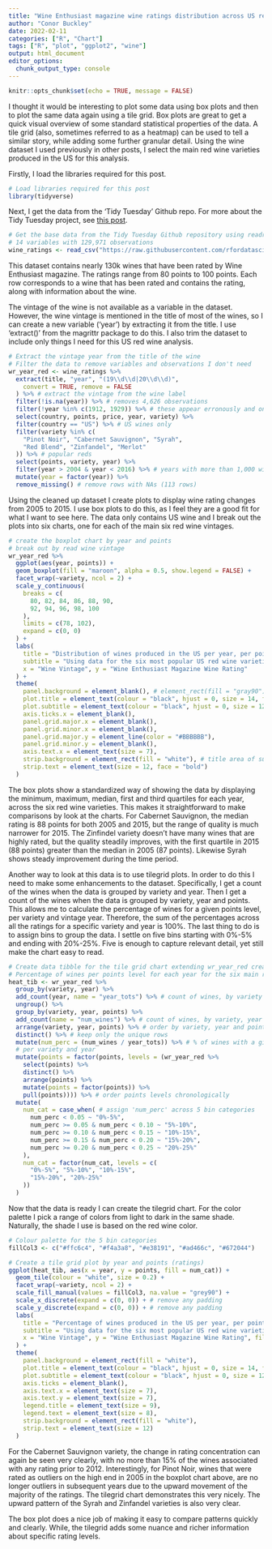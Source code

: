 ```yaml
---
title: "Wine Enthusiast magazine wine ratings distribution across US red wine vintages"
author: "Conor Buckley"
date: 2022-02-11
categories: ["R", "Chart"]
tags: ["R", "plot", "ggplot2", "wine"]
output: html_document
editor_options: 
  chunk_output_type: console
---
```


```r
knitr::opts_chunk$set(echo = TRUE, message = FALSE)
```

I thought it would be interesting to plot some data using box plots and then to plot the same data again using a tile grid. Box plots are great to get a quick visual overview of some standard statistical properties of the data. A tile grid (also, sometimes referred to as a heatmap) can be used to tell a similar story, while adding some further granular detail. Using the wine dataset I used previously in other posts, I select the main red wine varieties produced in the US for this analysis.  

Firstly, I load the libraries required for this post.

```r
# Load libraries required for this post
library(tidyverse)
```

Next, I get the data from the 'Tidy Tuesday' Github repo. For more about the Tidy Tuesday project, see [this post](../get_data_from_statsbombr/).

```r
# Get the base data from the Tidy Tuesday Github repository using readr package
# 14 variables with 129,971 observations
wine_ratings <- read_csv("https://raw.githubusercontent.com/rfordatascience/tidytuesday/master/data/2019/2019-05-28/winemag-data-130k-v2.csv")
```

This dataset contains nearly 130k wines that have been rated by Wine Enthusiast magazine. The ratings range from 80 points to 100 points. Each row corresponds to a wine that has been rated and contains the rating, along with information about the wine.

The vintage of the wine is not available as a variable in the dataset. However, the wine vintage is mentioned in the title of most of the wines, so I can create a new variable ('year') by extracting it from the title. I use 'extract()' from the magrittr package to do this. I also trim the dataset to include only things I need for this US red wine analysis. 

```r
# Extract the vintage year from the title of the wine
# Filter the data to remove variables and observations I don't need
wr_year_red <- wine_ratings %>%
  extract(title, "year", "(19\\d\\d|20\\d\\d)",
    convert = TRUE, remove = FALSE
  ) %>% # extract the vintage from the wine label
  filter(!is.na(year)) %>% # removes 4,626 observations
  filter(!year %in% c(1912, 1929)) %>% # these appear erronously and only affect 14 rows
  select(country, points, price, year, variety) %>%
  filter(country == "US") %>% # US wines only
  filter(variety %in% c(
    "Pinot Noir", "Cabernet Sauvignon", "Syrah",
    "Red Blend", "Zinfandel", "Merlot"
  )) %>% # popular reds
  select(points, variety, year) %>%
  filter(year > 2004 & year < 2016) %>% # years with more than 1,000 wines
  mutate(year = factor(year)) %>%
  remove_missing() # remove rows with NAs (113 rows)
```

Using the cleaned up dataset I create plots to display wine rating changes from 2005 to 2015. I use box plots to do this, as I feel they are a good fit for what I want to see here. The data only contains US wine and I break out the plots into six charts, one for each of the main six red wine vintages.    

```r
# create the boxplot chart by year and points
# break out by read wine vintage
wr_year_red %>%
  ggplot(aes(year, points)) +
  geom_boxplot(fill = "maroon", alpha = 0.5, show.legend = FALSE) +
  facet_wrap(~variety, ncol = 2) +
  scale_y_continuous(
    breaks = c(
      80, 82, 84, 86, 88, 90,
      92, 94, 96, 98, 100
    ),
    limits = c(78, 102),
    expand = c(0, 0)
  ) +
  labs(
    title = "Distribution of wines produced in the US per year, per points score",
    subtitle = "Using data for the six most popular US red wine varieties.",
    x = "Wine Vintage", y = "Wine Enthusiast Magazine Wine Rating"
  ) +
  theme(
    panel.background = element_blank(), # element_rect(fill = "gray90"),
    plot.title = element_text(colour = "black", hjust = 0, size = 14, face = "bold"),
    plot.subtitle = element_text(colour = "black", hjust = 0, size = 12),
    axis.ticks.x = element_blank(),
    panel.grid.major.x = element_blank(),
    panel.grid.minor.x = element_blank(),
    panel.grid.major.y = element_line(color = "#BBBBBB"),
    panel.grid.minor.y = element_blank(),
    axis.text.x = element_text(size = 7),
    strip.background = element_rect(fill = "white"), # title area of sub charts
    strip.text = element_text(size = 12, face = "bold")
  )
```

The box plots show a standardized way of showing the data by displaying the minimum, maximum, median, first and third quartiles for each year, across the six red wine varieties. This makes it straightforward to make comparisons by look at the charts. For Cabernet Sauvignon, the median rating is 88 points for both 2005 and 2015, but the range of quality is much narrower for 2015. The Zinfindel variety doesn't have many wines that are highly rated, but the quality steadily improves, with the first quartile in 2015 (88 points) greater than the median in 2005 (87 points). Likewise Syrah shows steady improvement during the time period.   

Another way to look at this data is to use tilegrid plots. In order to do this I need to make some enhancements to the dataset. Specifically, I get a count of the wines when the data is grouped by variety and year. Then I get a count of the wines when the data is grouped by variety, year and points. This allows me to calculate the percentage of wines for a given points level, per variety and vintage year. Therefore, the sum of the percentages across all the ratings for a specific variety and year is 100%. The last thing to do is to assign bins to group the data. I settle on five bins starting with 0%-5% and ending with 20%-25%. Five is enough to capture relevant detail, yet still make the chart easy to read.     

```r
# Create data tibble for the tile grid chart extending wr_year_red created previously
# Percentage of wines per points level for each year for the six main red varieties
heat_tib <- wr_year_red %>%
  group_by(variety, year) %>%
  add_count(year, name = "year_tots") %>% # count of wines, by variety and year
  ungroup() %>%
  group_by(variety, year, points) %>%
  add_count(name = "num_wines") %>% # count of wines, by variety, year and points
  arrange(variety, year, points) %>% # order by variety, year and points
  distinct() %>% # keep only the unique rows
  mutate(num_perc = (num_wines / year_tots)) %>% # % of wines with a given points level
  # per variety and year
  mutate(points = factor(points, levels = (wr_year_red %>%
    select(points) %>%
    distinct() %>%
    arrange(points) %>%
    mutate(points = factor(points)) %>%
    pull(points)))) %>% # order points levels chronologically
  mutate(
    num_cat = case_when( # assign 'num_perc' across 5 bin categories
      num_perc < 0.05 ~ "0%-5%",
      num_perc >= 0.05 & num_perc < 0.10 ~ "5%-10%",
      num_perc >= 0.10 & num_perc < 0.15 ~ "10%-15%",
      num_perc >= 0.15 & num_perc < 0.20 ~ "15%-20%",
      num_perc >= 0.20 & num_perc < 0.25 ~ "20%-25%"
    ),
    num_cat = factor(num_cat, levels = c(
      "0%-5%", "5%-10%", "10%-15%",
      "15%-20%", "20%-25%"
    ))
  )
```

Now that the data is ready I can create the tilegrid chart. For the color palette I pick a range of colors from light to dark in the same shade. Naturally, the shade I use is based on the red wine color.  

```r

# Colour palette for the 5 bin categories
fillCol3 <- c("#ffc6c4", "#f4a3a8", "#e38191", "#ad466c", "#672044")

# Create a tile grid plot by year and points (ratings)
ggplot(heat_tib, aes(x = year, y = points, fill = num_cat)) +
  geom_tile(colour = "white", size = 0.2) +
  facet_wrap(~variety, ncol = 2) +
  scale_fill_manual(values = fillCol3, na.value = "grey90") +
  scale_x_discrete(expand = c(0, 0)) + # remove any padding
  scale_y_discrete(expand = c(0, 0)) + # remove any padding
  labs(
    title = "Percentage of wines produced in the US per year, per points score",
    subtitle = "Using data for the six most popular US red wine varieties.",
    x = "Wine Vintage", y = "Wine Enthusiast Magazine Wine Rating", fill = "% Wines"
  ) +
  theme(
    panel.background = element_rect(fill = "white"),
    plot.title = element_text(colour = "black", hjust = 0, size = 14, face = "bold"),
    plot.subtitle = element_text(colour = "black", hjust = 0, size = 12),
    axis.ticks = element_blank(),
    axis.text.x = element_text(size = 7),
    axis.text.y = element_text(size = 7),
    legend.title = element_text(size = 9),
    legend.text = element_text(size = 8),
    strip.background = element_rect(fill = "white"),
    strip.text = element_text(size = 12)
  )
```

For the Cabernet Sauvignon variety, the change in rating concentration can again be seen very clearly, with no more than 15% of the wines associated with any rating prior to 2012. Interestingly, for Pinot Noir, wines that were rated as outliers on the high end in 2005 in the boxplot chart above, are no longer outliers in subsequent years due to the upward movement of the majority of the ratings. The tilegrid chart demonstrates this very nicely. The upward pattern of the Syrah and Zinfandel varieties is also very clear.

The box plot does a nice job of making it easy to compare patterns quickly and clearly. While, the tilegrid adds some nuance and richer information about specific rating levels.  
